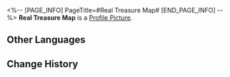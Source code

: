 <%-- [PAGE_INFO]
PageTitle=#Real Treasure Map#
[END_PAGE_INFO] --%>
{{Item Infobox
|id          = 140067
|image       = Item Real Treasure Map.png
|type        = Mission Item
|invCategory = Missions
|rarity      = 5
|effect      = 
|description = A map that supposedly leads to treasure.
}}
{{Description|''"A Treasure Map made a long time ago. Judging by how old it is, seems quite convincing."''}}
'''Real Treasure Map''' is a [[Profile Picture]].

==Other Languages==
{{Other Languages
|en   = Real Treasure Map
|zhs  = 真正的藏宝图
|zht  = 真正的藏寶圖
|ja   = 本物の宝の地図
|ko   = 진짜 보물 지도
|es   = Mapa del tesoro auténtico
|fr   = Véritable carte au trésor
|ru   = Настоящая карта сокровищ
|th   = แผนที่สมบัติของจริง
|vi   = Bản Đồ Kho Báu Thật
|de   = Echte Schatzkarte
|id   = Peta Harta Karun Asli
|pt   = Mapa do Tesouro Real
}}

==Change History==
{{Change History|1.0}}